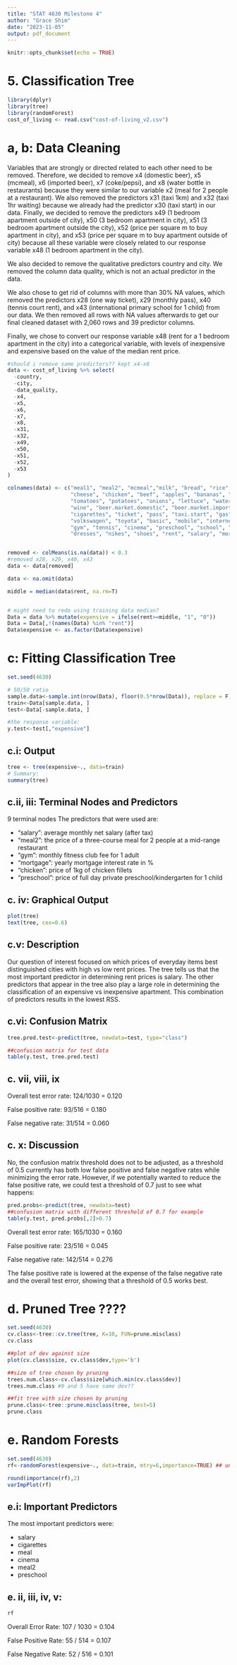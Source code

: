 ```yaml
---
title: "STAT 4630 Milestone 4"
author: "Grace Shim"
date: "2023-11-05"
output: pdf_document
---
```


```r
knitr::opts_chunk$set(echo = TRUE)
```
 
# 5. Classification Tree

```r
library(dplyr)
library(tree)
library(randomForest)
cost_of_living <- read.csv("cost-of-living_v2.csv")
```

# a, b: Data Cleaning 

Variables that are strongly or directed related to each other need to be removed.
Therefore, we decided to remove x4 (domestic beer), x5 (mcmeal), x6 (imported
beer), x7 (coke/pepsi), and x8 (water bottle in restaurants) because they were 
similar to our variable x2 (meal for 2 people at a restaurant). We also removed 
the predictors x31 (taxi 1km) and x32 (taxi 1hr waiting) because we already had 
the predictor x30 (taxi start) in our data. Finally, we decided to remove the 
predictors x49 (1 bedroom apartment outside of city), x50 (3 bedroom apartment
in city), x51 (3 bedroom apartment outside the city), x52 (price per square m to
buy apartment in city), and x53 (price per square m to buy apartment outside of 
city) because all these variable were closely related to our response variable 
x48 (1 bedroom apartment in the city). 

We also decided to remove the qualitative predictors country and city. We 
removed the column data quality, which is not an actual predictor in the data. 

We also chose to get rid of columns with more than 30% NA values, which removed 
the predictors x28 (one way ticket), x29 (monthly pass), x40 (tennis court 
rent), and x43 (international primary school for 1 child) from our data. We then
removed all rows with NA values afterwards to get our final cleaned dataset with
2,060 rows and 39 predictor columns. 

Finally, we chose to convert our response variable x48 (rent for a 1 bedroom 
apartment in the city) into a categorical variable, with levels of inexpensive
and expensive based on the value of the median rent price. 

```r
#should i remove same predictors?? kept x4-x8
data <- cost_of_living %>% select(
  -country, 
  -city, 
  -data_quality,
  -x4,
  -x5,
  -x6,
  -x7,
  -x8,
  -x31,
  -x32,
  -x49,
  -x50,
  -x51,
  -x52,
  -x53
)

colnames(data) <- c("meal1", "meal2", "mcmeal","milk", "bread", "rice", "eggs", 
                    "cheese", "chicken", "beef", "apples", "bananas", "oranges",
                    "tomatoes", "potatoes", "onions", "lettuce", "water.market",
                    "wine", "beer.market.domestic", "beer.market.imported", 
                    "cigarettes", "ticket", "pass", "taxi.start", "gas", 
                    "volkswagen", "toyota", "basic", "mobile", "internet",
                    "gym", "tennis", "cinema", "preschool", "school", "jeans",
                    "dresses", "nikes", "shoes", "rent", "salary", "mortgage")


removed <- colMeans(is.na(data)) < 0.3
#removed x28, x29, x40, x43
data <- data[removed]

data <- na.omit(data)

middle = median(data$rent, na.rm=T)


# might need to redo using training data median?
Data = data %>% mutate(expensive = ifelse(rent>=middle, "1", "0")) 
Data = Data[,!(names(Data) %in% "rent")]
Data$expensive <- as.factor(Data$expensive)
```

# c: Fitting Classification Tree

```r
set.seed(4630)

# 50/50 ratio
sample.data<-sample.int(nrow(Data), floor(0.5*nrow(Data)), replace = F)
train<-Data[sample.data, ]
test<-Data[-sample.data, ]

#the response variable:
y.test<-test[,"expensive"]
```

## c.i: Output
```r
tree <- tree(expensive~., data=train)
# Summary:
summary(tree)
```

## c.ii, iii: Terminal Nodes and Predictors
9 terminal nodes
The predictors that were used are:

- "salary": average monthly net salary (after tax)
- "meal2": the price of a three-course meal for 2 people at a mid-range restaurant
- "gym": monthly fitness club fee for 1 adult
- "mortgage": yearly mortgage interest rate in % 
- "chicken": price of 1kg of chicken fillets
- "preschool": price of full day private preschool/kindergarten for 1 child

## c. iv: Graphical Output
```r
plot(tree)
text(tree, cex=0.6)
```

## c.v: Description

Our question of interest focused on which prices of everyday items best 
distinguished cities with high vs low rent prices. The tree tells us that the
most important predictor in determining rent prices is salary. The other
predictors that appear in the tree also play a large role in determining the
classification of an expensive vs inexpensive apartment. This combination of 
predictors results in the lowest RSS. 

## c.vi: Confusion Matrix 
```r
tree.pred.test<-predict(tree, newdata=test, type="class") 

##confusion matrix for test data
table(y.test, tree.pred.test)
```

## c. vii, viii, ix

Overall test error rate: 124/1030 = 0.120

False positive rate: 93/516 = 0.180

False negative rate: 31/514 = 0.060

## c. x: Discussion

No, the confusion matrix threshold does not to be adjusted, as a threshold of
0.5 currently has both low false positive and false negative rates while
minimizing the error rate. However, if we potentially wanted to reduce the 
false positive rate, we could test a threshold of 0.7 just to see what happens: 
```r
pred.probs<-predict(tree, newdata=test)
##confusion matrix with different threshold of 0.7 for example
table(y.test, pred.probs[,2]>0.7) 
```
Overall test error rate: 165/1030 = 0.160

False positive rate: 23/516 = 0.045

False negative rate: 142/514 = 0.276

The false positive rate is lowered at the expense of the false negative rate 
and the overall test error, showing that a threshold of 0.5 works best. 

# d. Pruned Tree ????
```r
set.seed(4630)
cv.class<-tree::cv.tree(tree, K=10, FUN=prune.misclass) 
cv.class

##plot of dev against size
plot(cv.class$size, cv.class$dev,type='b')

##size of tree chosen by pruning
trees.num.class<-cv.class$size[which.min(cv.class$dev)]
trees.num.class #9 and 5 have same dev??

##fit tree with size chosen by pruning
prune.class<-tree::prune.misclass(tree, best=5)
prune.class
```
# e. Random Forests
```r
set.seed(4630)
rf<-randomForest(expensive~., data=train, mtry=6,importance=TRUE) ## unsure about mtry number

round(importance(rf),2)
varImpPlot(rf)
```

## e.i: Important Predictors

The most important predictors were:

- salary
- cigarettes
- meal
- cinema
- meal2
- preschool


## e. ii, iii, iv, v:

```r
rf
```
Overall Error Rate: 107 / 1030 = 0.104

False Positive Rate: 55 / 514  = 0.107

False Negative Rate: 52 / 516 = 0.101



